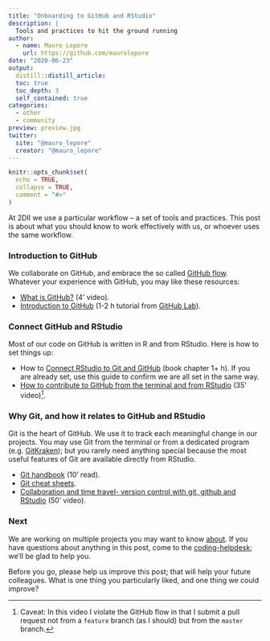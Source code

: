 ```yaml
---
title: "Onboarding to GitHub and RStudio"
description: |
  Tools and practices to hit the ground running
author:
  - name: Mauro Lepore
    url: https://github.com/maurolepore
date: "2020-06-23"
output: 
  distill::distill_article:
  toc: true
  toc_depth: 3
  self_contained: true
categories:
  - other
  - community
preview: preview.jpg
twitter:
  site: "@mauro_lepore"
  creator: "@mauro_lepore"
---
```


```r
knitr::opts_chunk$set(
  echo = TRUE,
  collapse = TRUE,
  comment = "#>"
)
```

At 2DII we use a particular workflow -- a set of tools and practices. This post is about what you should know to work effectively with us, or whoever uses the same workflow.

### Introduction to GitHub

We collaborate on GitHub, and embrace the so called [GitHub flow](https://guides.github.com/introduction/flow/). Whatever your experience with GitHub, you may like these resources:

* [What is GitHub?](https://youtu.be/w3jLJU7DT5E) (4' video).
* [Introduction to GitHub](https://lab.github.com/githubtraining/introduction-to-github) (1-2 h tutorial from [GitHub Lab](https://youtu.be/9S0p8YMQzsM)).

### Connect GitHub and RStudio

Most of our code on GitHub is written in R and from RStudio. Here is how to set things up:

* How to [Connect RStudio to Git and GitHub](https://happygitwithr.com/rstudio-git-github.html) (book chapter 1+ h). If you are already set, use this guide to confirm we are all set in the same way.
* [How to contribute to GitHub from the terminal and from RStudio](https://youtu.be/y8lOGz1yAj4) (35' video)^[Caveat: In this video I violate the GitHub flow in that I submit a pull request not from a `feature` branch (as I should) but from the `master` branch.].

### Why Git, and how it relates to GitHub and RStudio

Git is the heart of GitHub. We use it to track each meaningful change in our projects. You may use Git from the terminal or from a dedicated program (e.g. [GitKraken](https://www.gitkraken.com/)); but you rarely need anything special because the most useful features of Git are available directly from RStudio. 

* [Git handbook](https://guides.github.com/introduction/git-handbook/#version-control) (10' read).
* [Git cheat sheets](https://github.github.com/training-kit/).
* [Collaboration and time travel- version control with git, github and RStudio](https://rstudio.com/resources/webinars/collaboration-and-time-travel-version-control-with-git-github-and-rstudio/) (50' video).

### Next

We are working on multiple projects you may want to know [about](https://2degreesinvesting.github.io/about.html). If you have questions about anything in this post, come to the [coding-helpdesk](xxxxxxxxx); we'll be glad to help you.

Before you go, please help us improve this post; that will help your future colleagues. What is one thing you particularly liked, and one thing we could improve?
